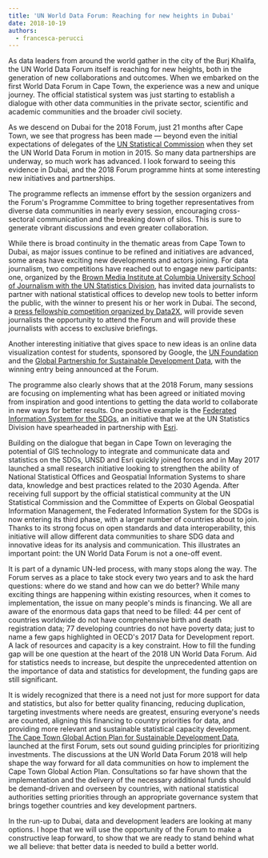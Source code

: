 ```yaml
---
title: 'UN World Data Forum: Reaching for new heights in Dubai'
date: 2018-10-19
authors:
  - francesca-perucci
---
```


As data leaders from around the world gather in the city of the Burj Khalifa, the UN World Data Forum itself is reaching for new heights, both in the generation of new collaborations and outcomes. When we embarked on the first World Data Forum in Cape Town, the experience was a new and unique journey. The official statistical system was just starting to establish a dialogue with other data communities in the private sector, scientific and academic communities and the broader civil society.

As we descend on Dubai for the 2018 Forum, just 21 months after Cape Town, we see that progress has been made — beyond even the initial expectations of delegates of the [UN Statistical Commission](https://unstats.un.org/unsd/statcom/) when they set the UN World Data Forum in motion in 2015. So many data partnerships are underway, so much work has advanced. I look forward to seeing this evidence in Dubai, and the 2018 Forum programme hints at some interesting new initiatives and partnerships.

The programme reflects an immense effort by the session organizers and the Forum's Programme Committee to bring together representatives from diverse data communities in nearly every session, encouraging cross-sectoral communication and the breaking down of silos. This is sure to generate vibrant discussions and even greater collaboration.

While there is broad continuity in the thematic areas from Cape Town to Dubai, as major issues continue to be refined and initiatives are advanced, some areas have exciting new developments and actors joining. For data journalism, two competitions have reached out to engage new participants: one, organized by the [Brown Media Institute at Columbia University School of Journalism with the UN Statistics Division](https://brown.columbia.edu/we-have-a-winner-the-brown-un-desa-collaboration-contest/), has invited data journalists to partner with national statistical offices to develop new tools to better inform the public, with the winner to present his or her work in Dubai. The second, a [press fellowship competition organized by Data2X](https://www.data2x.org/wdf-press-fellowship/), will provide seven journalists the opportunity to attend the Forum and will provide these journalists with access to exclusive briefings.

Another interesting initiative that gives space to new ideas is an online data visualization contest for students, sponsored by Google, the [UN Foundation](https://unfoundation.org/) and the [Global Partnership for Sustainable Development Data](http://www.data4sdgs.org/), with the winning entry being announced at the Forum.

The programme also clearly shows that at the 2018 Forum, many sessions are focusing on implementing what has been agreed or initiated moving from inspiration and good intentions to getting the data world to collaborate in new ways for better results. One positive example is the [Federated Information System for the SDGs](http://unstats-undesa.opendata.arcgis.com/), an initiative that we at the UN Statistics Division have spearheaded in partnership with [Esri](https://www.esri.com/).

Building on the dialogue that began in Cape Town on leveraging the potential of GIS technology to integrate and communicate data and statistics on the SDGs, UNSD and Esri quickly joined forces and in May 2017 launched a small research initiative looking to strengthen the ability of National Statistical Offices and Geospatial Information Systems to share data, knowledge and best practices related to the 2030 Agenda. After receiving full support by the official statistical community at the UN Statistical Commission and the Committee of Experts on Global Geospatial Information Management, the Federated Information System for the SDGs is now entering its third phase, with a larger number of countries about to join. Thanks to its strong focus on open standards and data interoperability, this initiative will allow different data communities to share SDG data and innovative ideas for its analysis and communication.
This illustrates an important point: the UN World Data Forum is not a one-off event.

It is part of a dynamic UN-led process, with many stops along the way. The Forum serves as a place to take stock every two years and to ask the hard questions: where do we stand and how can we do better? While many exciting things are happening within existing resources, when it comes to implementation, the issue on many people's minds is financing. We all are aware of the enormous data gaps that need to be filled: 44 per cent of countries worldwide do not have comprehensive birth and death registration data; 77 developing countries do not have poverty data; just to name a few gaps highlighted in OECD's 2017 Data for Development report. A lack of resources and capacity is a key constraint. How to fill the funding gap will be one question at the heart of the 2018 UN World Data Forum. Aid for statistics needs to increase, but despite the unprecedented attention on the importance of data and statistics for development, the funding gaps are still significant.

It is widely recognized that there is a need not just for more support for data and statistics, but also for better quality financing, reducing duplication, targeting investments where needs are greatest, ensuring everyone's needs are counted, aligning this financing to country priorities for data, and providing more relevant and sustainable statistical capacity development. [The Cape Town Global Action Plan for Sustainable Development Data](https://unstats.un.org/sdgs/hlg/cape-town-global-action-plan/), launched at the first Forum, sets out sound guiding principles for prioritizing investments. The discussions at the UN World Data Forum 2018 will help shape the way forward for all data communities on how to implement the Cape Town Global Action Plan. Consultations so far have shown that the implementation and the delivery of the necessary additional funds should be demand-driven and overseen by countries, with national statistical authorities setting priorities through an appropriate governance system that brings together countries and key development partners.

In the run-up to Dubai, data and development leaders are looking at many options. I hope that we will use the opportunity of the Forum to make a constructive leap forward, to show that we are ready to stand behind what we all believe: that better data is needed to build a better world.
